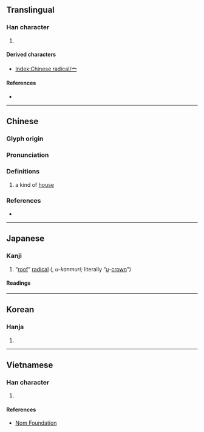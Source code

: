 {{also|冖|亠|ウ}}
{{character info/new}}
==Translingual==
{{stroke order|type=animate}}

===Han character===
{{Han char|rn=40|rad=宀|as=00|sn=3|four=|canj=IB,XIB|ids=⿱丶冖}}

# {{mul-kangxi radical-def}}

====Derived characters====
* [[Index:Chinese radical/宀]]

====References====
* {{Han ref|kx=0281.110|dkj=07054|dj=0551.110|hdz=20909.130|uh=5B80|ud=23424}}

----

==Chinese==
{{zh-forms}}
{{zh-wp|zh:宀部}}

===Glyph origin===
{{Han etym}}

===Pronunciation===
{{zh-pron
|m=mián
|m_note=寶蓋頭/宝盖头 when used as a component
|c=min4
|mn=biân/bô͘
|mc=y
|oc=y
|cat=
}}

===Definitions===
{{zh-hanzi}}

# a kind of [[house]]

===References===
* {{R:twedu|C02462}}

----

==Japanese==

===Kanji===
{{ja-kanji|grade=9|rs=宀00宀}}

# “[[roof]]” [[radical]] ({{ja-l|ウ冠}}, ''u-kanmuri''; literally “''[[ウ|u]]''-[[crown]]”)

====Readings====
{{ja-readings
|goon=めん
|kanon=べん<!--
|kun=いえ-<いへ, やね-
-->}}

----

==Korean==

===Hanja===
{{ko-hanja|hangeul=면|rv=myeon|mr=myŏn|y=myen|eumhun=집|ehrv=jip}}

# {{rfdef|ko|sort=宀00}}

----

==Vietnamese==

===Han character===
{{vi-hantu|[[miên]]|rs=宀00}}

# {{rfdef|vi|sort=宀00}}

====References====
* [http://nomfoundation.org/common/nom_details.php?codepoint=5b80 Nom Foundation]

[[Category:CJKV radicals| ]]